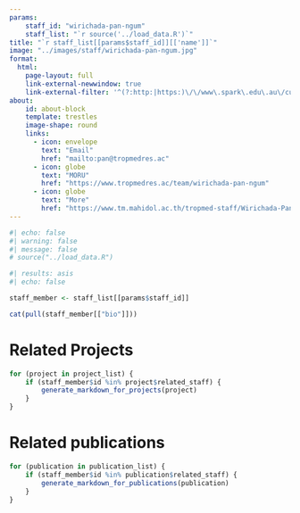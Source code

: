 ```yaml
---
params:
    staff_id: "wirichada-pan-ngum"
    staff_list: "`r source('../load_data.R')`"
title: "`r staff_list[[params$staff_id]][['name']]`"
image: "../images/staff/wirichada-pan-ngum.jpg"
format:
  html:
    page-layout: full
    link-external-newwindow: true
    link-external-filter: '^(?:http:|https:)\/\/www\.spark\.edu\.au\/custom'
about:
    id: about-block
    template: trestles
    image-shape: round
    links:
      - icon: envelope
        text: "Email"
        href: "mailto:pan@tropmedres.ac"
      - icon: globe
        text: "MORU"
        href: "https://www.tropmedres.ac/team/wirichada-pan-ngum"
      - icon: globe
        text: "More"
        href: "https://www.tm.mahidol.ac.th/tropmed-staff/Wirichada-Pan-ngum.php"
---
```

   
```r
#| echo: false
#| warning: false
#| message: false
# source("../load_data.R")
```
::: {#about-block}

```r
#| results: asis
#| echo: false

staff_member <- staff_list[[params$staff_id]]

cat(pull(staff_member[["bio"]]))

```

:::

# Related Projects

```r
for (project in project_list) {
    if (staff_member$id %in% project$related_staff) {
        generate_markdown_for_projects(project)
    }
}
```

# Related publications

```r
for (publication in publication_list) {
    if (staff_member$id %in% publication$related_staff) {
        generate_markdown_for_publications(publication)
    }
}
```
